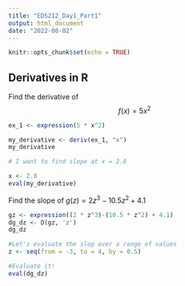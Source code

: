 ```yaml
---
title: "EDS212_Day1_Part1"
output: html_document
date: "2022-08-02"
---
```


```r
knitr::opts_chunk$set(echo = TRUE)
```

## Derivatives in R

Find the derivative of $$f(x) = 5x^2$$

```r
ex_1 <- expression(5 * x^2)

my_derivative <- deriv(ex_1, "x")
my_derivative

# I want to find slope at x = 2.8

x <- 2.8
eval(my_derivative)
```

Find the slope of $g(z) = 2z^3-10.5z^2+4.1$

```r
gz <- expression((2 * z^3)-(10.5 * z^2) + 4.1)
dg_dz <- D(gz, 'z')
dg_dz

#Let's evaluate the slop over a range of values
z <- seq(from = -3, to = 4, by = 0.5)

#Evaluate it!
eval(dg_dz)
```



